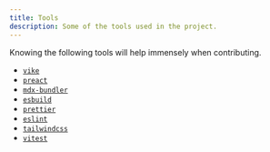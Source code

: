 ```yaml
---
title: Tools
description: Some of the tools used in the project.
---
```


Knowing the following tools will help immensely when contributing.

- [`vike`](https://vike.dev/)
- [`preact`](https://preactjs.com/)
- [`mdx-bundler`](https://github.com/kentcdodds/mdx-bundler)
- [`esbuild`](https://esbuild.github.io/)
- [`prettier`](https://prettier.io/)
- [`eslint`](https://eslint.org/)
- [`tailwindcss`](https://tailwindcss.com/)
- [`vitest`](https://vitest.dev/)
